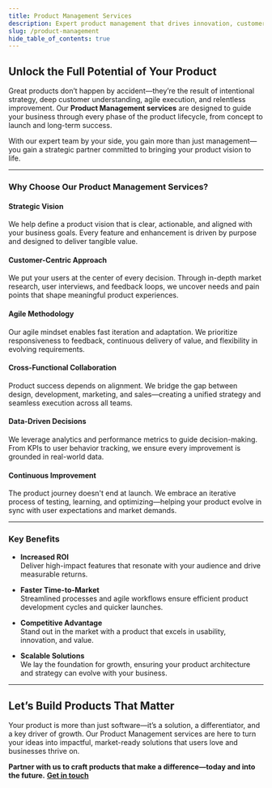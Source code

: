 ```yaml
---
title: Product Management Services
description: Expert product management that drives innovation, customer satisfaction, and business growth—from idea to launch and beyond.
slug: /product-management
hide_table_of_contents: true
---
```


## Unlock the Full Potential of Your Product

Great products don’t happen by accident—they’re the result of intentional strategy, deep customer understanding, agile execution, and relentless improvement. Our **Product Management services** are designed to guide your business through every phase of the product lifecycle, from concept to launch and long-term success.

With our expert team by your side, you gain more than just management—you gain a strategic partner committed to bringing your product vision to life.

---

### Why Choose Our Product Management Services?

#### Strategic Vision  
We help define a product vision that is clear, actionable, and aligned with your business goals. Every feature and enhancement is driven by purpose and designed to deliver tangible value.

#### Customer-Centric Approach  
We put your users at the center of every decision. Through in-depth market research, user interviews, and feedback loops, we uncover needs and pain points that shape meaningful product experiences.

#### Agile Methodology  
Our agile mindset enables fast iteration and adaptation. We prioritize responsiveness to feedback, continuous delivery of value, and flexibility in evolving requirements.

#### Cross-Functional Collaboration  
Product success depends on alignment. We bridge the gap between design, development, marketing, and sales—creating a unified strategy and seamless execution across all teams.

#### Data-Driven Decisions  
We leverage analytics and performance metrics to guide decision-making. From KPIs to user behavior tracking, we ensure every improvement is grounded in real-world data.

#### Continuous Improvement  
The product journey doesn't end at launch. We embrace an iterative process of testing, learning, and optimizing—helping your product evolve in sync with user expectations and market demands.

---

### Key Benefits

- **Increased ROI**  
  Deliver high-impact features that resonate with your audience and drive measurable returns.

- **Faster Time-to-Market**  
  Streamlined processes and agile workflows ensure efficient product development cycles and quicker launches.

- **Competitive Advantage**  
  Stand out in the market with a product that excels in usability, innovation, and value.

- **Scalable Solutions**  
  We lay the foundation for growth, ensuring your product architecture and strategy can evolve with your business.

---

## Let’s Build Products That Matter

Your product is more than just software—it’s a solution, a differentiator, and a key driver of growth. Our Product Management services are here to turn your ideas into impactful, market-ready solutions that users love and businesses thrive on.

**Partner with us to craft products that make a difference—today and into the future.** 
**[Get in touch](/contact)**
